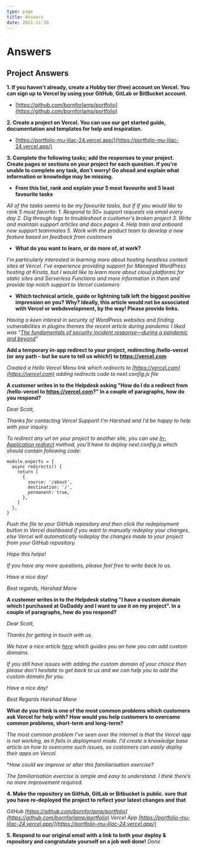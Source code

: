 ```yaml
---
type: page
title: Answers
date: 2021-11-30
---
```


# Answers

## Project Answers

**1. If you haven't already, create a Hobby tier (free) account on Vercel. You can sign up to Vercel by using your GitHub, GitLab or BitBucket account.**
- [https://github.com/bornforlamp/portfolio](https://github.com/bornforlamp/portfolio)

**2. Create a project on Vercel. You can use our get started guide, documentation and templates for help and inspiration.**
- [https://portfolio-mu-lilac-24.vercel.app/](https://portfolio-mu-lilac-24.vercel.app/)

**3. Complete the following tasks; add the responses to your project. Create pages or sections on your project for each question. If you're unable to complete any task, don't worry! Go ahead and explain what information or knowledge may be missing.**

- **From this list, rank and explain your 5 most favourite and 5 least favourite tasks**

_All of the tasks seems to be my favourite tasks, but if If you would like to rank 5 most favorite:_
_1. Respond to 50+ support requests via email every day_
_2. Dig through logs to troubleshoot a customer's broken project_ 
_3. Write and maintain support articles and docs pages_
_4. Help train and onboard new support teammates_
_5. Work with the product team to develop a new feature based on feedback from customers_

- **What do you want to learn, or do more of, at work?**

_I'm particularly interested in learning more about hosting headless content sites at Vercel. I've experience providing support for Managed WordPress hosting at Kinsta, but I would like to learn more about cloud platforms for static sites and Serverless Functions and more information in them and provide top notch support to Vercel customers_

- **Which technical article, guide or lightning talk left the biggest positive impression on you? Why? Ideally, this article would not be associated with Vercel or webdevelopment, by the way! Please provide links.**

_Having a keen interest in security of WordPress websites and finding vulnerabilities in plugins themes the recent article during pandemic I liked was “[The fundamentals of security incident response—during a pandemic and beyond](https://www.hpe.com/us/en/insights/articles/the-fundamentals-of-security-incident-response-2008.html?jumpid=em_xim62bdg7q_aid-520023745%22%20%5Ct%20%22_blank)”_

**Add a temporary in-app redirect to your project, redirecting /hello-vercel (or any path – but be sure to tell us which!) to https://vercel.com**

_Created a Hello Vercel Menu link which redirects to [https://vercel.com](https://vercel.com) adding redirects code to next.config.js file_

**A customer writes in to the Helpdesk asking "How do I do a redirect from /hello-vercel to https://vercel.com?" In a couple of paragraphs, how do you respond?**

_Dear Scott,_

_Thanks for contacting Vercel Support! I’m Harshad and I’d be happy to help with your inquiry._

_To redirect any url on your project to another site, you can use [In-Application redirect](https://vercel.com/support/articles/does-vercel-support-permanent-redirects?query=redire#in-application-redirects) method, you’ll have to deploy next.config.js which should contain following code:_

```
module.exports = {
  async redirects() {
    return [
      {
        source: '/about',
        destination: '/',
        permanent: true,
      },
    ]
  },
}
```
_Push the file to your GitHub repository and then click the redeployment button in Vercel dashboard if you want to manually redeploy your changes, else Vercel will
automatically redeploy the changes made to your project from your GitHub repository._

_Hope this helps!_

_If you have any more questions, please feel free to write back to us._

_Have a nice day!_

_Best regards,_
_Harshad Mane_

**A customer writes in to the Helpdesk stating "I have a custom domain which I purchased at GoDaddy and I want to use it on my project". In a couple of paragraphs, how do you respond?**

_Dear Scott,_

_Thanks for getting in touch with us._

_We have a nice article [here](https://vercel.com/docs/concepts/projects/custom-domains) which guides you on how you can add custom domains._

_If you still have issues with adding the custom domain of your choice then please don’t hesitate to get back to us and we can help you to add the custom domain for you._

_Have a nice day!_

_Best Regards_
_Harshad Mane_

**What do you think is one of the most common problems which customers ask Vercel for help with? How would you help customers to overcome common problems, short-term and long-term?**

_The most common problem I’ve seen over the internet is that the Vercel app is not working, as it fails in deployment mode. I'd create a knowledge base article on how to overcome such issues, so customers can easily deploy their apps on Vercel._

**How could we improve or alter this familiarisation exercise?*

_The familiarisation exercise is simple and easy to understand. I think there’s no more improvement required._

**4. Make the repository on GitHub, GitLab or Bitbucket is public. sure that you have re-deployed the project to reflect your latest changes and that**

_GitHub [https://github.com/bornforlamp/portfolio](https://github.com/bornforlamp/portfolio)_
_Vercel App [https://portfolio-mu-lilac-24.vercel.app/](https://portfolio-mu-lilac-24.vercel.app/)_

**5. Respond to our original email with a link to both your deploy & repository and congratulate yourself on a job well done!**
_Done_
